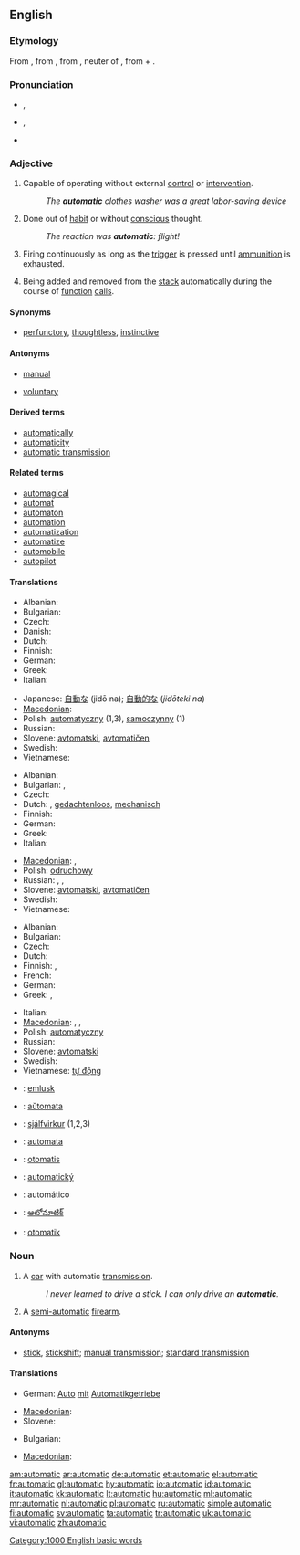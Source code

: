 ==English==

===Etymology===
From {{etyl|fr}} {{term|automatique}}, from {{etyl|el}} {{term|αυτοματικός|sc=Grek|tr=automatikos}}, from {{etyl|grc}} {{term|αὐτόματον|sc=polytonic|tr=automaton}}, neuter of {{term|αὐτόματος||selfmoving, moving of oneself, self-acting, spontaneous|sc=polytonic|tr=automatos}}, from {{term|αὐτός||self, myself|sc=polytonic|tr=autos}} + {{term|μέμαα||to wish eagerly, strive, yearn, desire|sc=polytonic|tr=memaa}}.

===Pronunciation===
* {{a|UK}} {{IPA|/ˌɔːtəˈmætɪk/}}, {{SAMPA|/%O:t@"m{tIk/}}
* {{a|US}} {{IPA|/ˌɔtəˈmætɪk/}}, {{SAMPA|/%Ot@"m{tIk/}}
* {{audio|en-us-automatic.ogg|Audio (US)}}
*: {{rhymes|ætɪk}}

===Adjective===
{{en-adj|-}}

# Capable of operating without external [[control]] or [[intervention]].
#: ''The '''automatic''' clothes washer was a great labor-saving device''
# Done out of [[habit]] or without [[conscious]] thought.
#: ''The reaction was '''automatic''': flight!''
# {{context|of a [[firearm]] such as a [[machine gun]]}} Firing continuously as long as the [[trigger]] is pressed until [[ammunition]] is exhausted.
# {{computing|of a local [[variable]]}} Being added and removed from the [[stack]] automatically during the course of [[function]] [[call]]s.

====Synonyms====
* {{sense|without conscious thought}} [[perfunctory]], [[thoughtless]], [[instinctive]]

====Antonyms====
* {{sense|not capable of operating with external control}} [[manual]]
* {{sense|not without conscious thought}} [[voluntary]]

====Derived terms====
* [[automatically]]
* [[automaticity]]
* [[automatic transmission]]

====Related terms====
* [[automagical]]
* [[automat]]
* [[automaton]]
* [[automation]]
* [[automatization]]
* [[automatize]]
* [[automobile]]
* [[autopilot]]

====Translations====
{{trans-top|capable of operating without external control}}
* Albanian: {{t+|sq|automatik|xs=Albanian}}
* Bulgarian: {{t|bg|автоматичен}}
* Czech: {{t-|cs|automatický|m}}
* Danish: {{t-|da|automatik}}
* Dutch: {{t+|nl|automatisch}}
* Finnish: {{t+|fi|automaattinen}}
* German: {{t+|de|automatisch}}
* Greek: {{t+|el|αυτόματος|m|tr=''aftómatos''}}
* Italian: {{t-|it|automatico}}
{{trans-mid}}
* Japanese: [[自動な]] (jidō na); [[自動的な]] (''jidōteki na'')
* [[Macedonian]]: {{t-|mk|автоматски|m|tr=avtomátski}}
* Polish: [[automatyczny]] (1,3), [[samoczynny]] (1)
* Russian: {{t+|ru|автоматический|tr=a''vtomatíčeskij''}}
* Slovene: [[avtomatski]], [[avtomatičen]]
* Swedish: {{t+|sv|automatisk}}
* Vietnamese: {{t+|vi|tự động|xs=Vietnamese}}
{{trans-bottom}}

{{trans-top|acting without conscious thought}}
* Albanian: {{t+|sq|automatik|xs=Albanian}}
* Bulgarian: {{t|bg|неволен}},  {{t|bg|машинален}}
* Czech: {{t-|cs|automatický|m}}
* Dutch: {{t+|nl|automatisch}}, [[gedachtenloos]], [[mechanisch]]
* Finnish: {{t+|fi|automaattinen}}
* German: {{t+|de|automatisch}}
* Greek: {{t+|el|αυτόματος|m|tr=aftómatos}}
* Italian: {{t-|it|automatico}}
{{trans-mid}}
* [[Macedonian]]: {{t-|mk|автоматски|tr=avtomátski}},  {{t|mk|механички|tr=mehánički}}
* Polish: [[odruchowy]] {{m}}
* Russian: {{t+|ru|автоматический|tr=avtomatíčeskij}}, {{t|ru|механический|tr=''mexaníčeskij''}}, {{t|ru|машинальный|tr=''mašinál'nyj''}}
* Slovene: [[avtomatski]], [[avtomatičen]]
* Swedish: {{t+|sv|automatisk}}
* Vietnamese: {{t+|vi|tự nhiên|xs=Vietnamese}}
{{trans-bottom}}

{{trans-top|describing a firearm which fires continuously}}
* Albanian: {{t+|sq|automatik|xs=Albanian}}
* Bulgarian: {{t|bg|автоматичен}}
* Czech: {{t-|cs|automatický|m}}
* Dutch: {{t+|nl|automatisch}}
* Finnish: {{t+|fi|automaattinen}},  {{t|fi|sarjatuli-}}
* French: {{t+|fr|automatique}}
* German: {{t+|de|automatisch}}
* Greek: {{t|el|αυτόματο|n|tr=aftómato}},  {{t+|el|αυτόματος|m|tr=aftómatos}}
{{trans-mid}}
* Italian: {{t-|it|automatico}}
* [[Macedonian]]: {{t-|mk|автоматски|m|tr=avtomátski}},  {{t|mk|автоматска|f|tr=avtomátskа}},  {{t|mk|автоматско|n|tr=avtomátsko}}
* Polish: [[automatyczny]] {{m}}
* Russian: {{t+|ru|автоматический|tr=''avtomatíčeskij''}}
* Slovene: [[avtomatski]]
* Swedish: {{t+|sv|automatisk}}
* Vietnamese: [[tự động]]
{{trans-bottom}}

{{checktrans-top}}
* {{ttbc|Breton}}: [[emlusk]]
* {{ttbc|Esperanto}}: [[aŭtomata]]
* {{ttbc|Icelandic}}: [[sjálfvirkur]] (1,2,3)
* {{ttbc|Ido}}: [[automata]]
* {{ttbc|Indonesian}}: [[otomatis]]
{{trans-mid}}
* {{ttbc|Slovak}}: [[automatický]]
* {{ttbc|Spanish}}: automático
* {{ttbc|Telugu}}: [[ఆటోమాటిక్]]
* {{ttbc|Turkish}}: [[otomatik]]
{{trans-bottom}}

===Noun===
{{en-noun}}

# A [[car]] with automatic [[transmission]].
#: ''I never learned to drive a stick. I can only drive an '''automatic'''.''
# A [[semi-automatic]] [[firearm]].

====Antonyms====
* {{sense|car with automatic transmission}} [[stick]], [[stickshift]]; [[manual transmission]]; [[standard transmission]]

====Translations====
{{trans-top|A car with automatic transmission}}
* German: [[Auto]] [[mit]] [[Automatikgetriebe]] {{n}}
{{trans-mid}}
* [[Macedonian]]: {{t|mk|автоматик|m|tr=avtomátik}}
* Slovene: {{t-|sl|avtomatik|m}}
{{trans-bottom}}

{{trans-top|A semi-automatic pistol}}
* Bulgarian: {{t+|bg|автомат}}
{{trans-mid}}
* [[Macedonian]]: {{t|mk|полуавтоматски пиштол|m|tr=poluavtomátski píštol}}
{{trans-bottom}}

[[Category:1000 English basic words]]

[[am:automatic]]
[[ar:automatic]]
[[de:automatic]]
[[et:automatic]]
[[el:automatic]]
[[fr:automatic]]
[[gl:automatic]]
[[hy:automatic]]
[[io:automatic]]
[[id:automatic]]
[[it:automatic]]
[[kk:automatic]]
[[lt:automatic]]
[[hu:automatic]]
[[ml:automatic]]
[[mr:automatic]]
[[nl:automatic]]
[[pl:automatic]]
[[ru:automatic]]
[[simple:automatic]]
[[fi:automatic]]
[[sv:automatic]]
[[ta:automatic]]
[[tr:automatic]]
[[uk:automatic]]
[[vi:automatic]]
[[zh:automatic]]